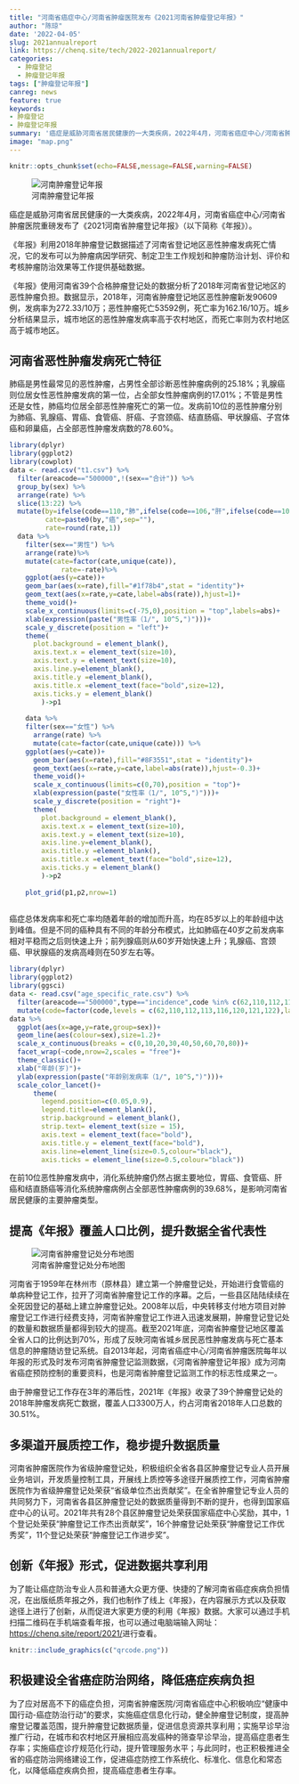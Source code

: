 ```yaml
---
title: "河南省癌症中心/河南省肿瘤医院发布《2021河南省肿瘤登记年报》"
author: "陈琼"
date: '2022-04-05'
slug: 2021annualreport
link: https://chenq.site/tech/2022-2021annualreport/
categories:
  - 肿瘤登记
  - 肿瘤登记年报
tags: ["肿瘤登记年报"]
canreg: news
feature: true
keywords:
- 肿瘤登记
- 肿瘤登记年报
summary: '癌症是威胁河南省居民健康的一大类疾病，2022年4月，河南省癌症中心/河南省肿瘤医院重磅发布了《2021河南省肿瘤登记年报》，对河南省居民恶性肿瘤发病死亡情况进行了系统的描述，为癌症的防控工作提供基础数据。'
image: "map.png"
---
```


```r
knitr::opts_chunk$set(echo=FALSE,message=FALSE,warning=FALSE)
```

![河南肿瘤登记年报](2021.jpg)

癌症是威胁河南省居民健康的一大类疾病，2022年4月，河南省癌症中心/河南省肿瘤医院重磅发布了《2021河南省肿瘤登记年报》（以下简称《年报》）。

《年报》利用2018年肿瘤登记数据描述了河南省登记地区恶性肿瘤发病死亡情况，它的发布可以为肿瘤病因学研究、制定卫生工作规划和肿瘤防治计划、评价和考核肿瘤防治效果等工作提供基础数据。

《年报》使用河南省39个合格肿瘤登记处的数据分析了2018年河南省登记地区的恶性肿瘤负担。数据显示，2018年，河南省肿瘤登记地区恶性肿瘤新发90609例，发病率为272.33/10万；恶性肿瘤死亡53592例，死亡率为162.16/10万。城乡分析结果显示，城市地区的恶性肿瘤发病率高于农村地区，而死亡率则为农村地区高于城市地区。

## 河南省恶性肿瘤发病死亡特征

肺癌是男性最常见的恶性肿瘤，占男性全部诊断恶性肿瘤病例的25.18%；乳腺癌则位居女性恶性肿瘤发病的第一位，占全部女性肿瘤病例的17.01%；不管是男性还是女性，肺癌均位居全部恶性肿瘤死亡的第一位。发病前10位的恶性肿瘤分别为肺癌、乳腺癌、胃癌、食管癌、肝癌、子宫颈癌、结直肠癌、甲状腺癌、子宫体癌和卵巢癌，占全部恶性肿瘤发病数的78.60%。

```r
library(dplyr)
library(ggplot2)
library(cowplot)
data <- read.csv("t1.csv") %>%
  filter(areacode=="500000",!(sex=="合计")) %>%
  group_by(sex) %>%
  arrange(rate) %>%
  slice(13:22) %>%
  mutate(by=ifelse(code==110,"肺",ifelse(code==106,"肝",ifelse(code==105,"结直肠",ifelse(code==112,"乳腺",ifelse(code==119,"脑",by))))),
         cate=paste0(by,"癌",sep=""),
         rate=round(rate,1))
  data %>% 
    filter(sex=="男性") %>%
    arrange(rate)%>%
    mutate(cate=factor(cate,unique(cate)),
             rate=-rate)%>%
    ggplot(aes(y=cate))+
    geom_bar(aes(x=rate),fill="#1f78b4",stat = "identity")+
    geom_text(aes(x=rate,y=cate,label=abs(rate)),hjust=1)+
    theme_void()+
    scale_x_continuous(limits=c(-75,0),position = "top",labels=abs)+
    xlab(expression(paste("男性率（1/", 10^5,")")))+
    scale_y_discrete(position = "left")+
    theme(
      plot.background = element_blank(),
      axis.text.x = element_text(size=10),
      axis.text.y = element_text(size=10),
      axis.line.y=element_blank(),
      axis.title.y =element_blank(),
      axis.title.x =element_text(face="bold",size=12),
      axis.ticks.y = element_blank()
        )->p1
  
    data %>% 
    filter(sex=="女性") %>% 
      arrange(rate) %>%
      mutate(cate=factor(cate,unique(cate))) %>%
    ggplot(aes(y=cate))+
      geom_bar(aes(x=rate),fill="#8F3551",stat = "identity")+
      geom_text(aes(x=rate,y=cate,label=abs(rate)),hjust=-0.3)+
      theme_void()+
      scale_x_continuous(limits=c(0,70),position = "top")+
      xlab(expression(paste("女性率（1/", 10^5,")")))+
      scale_y_discrete(position = "right")+
      theme(
        plot.background = element_blank(),
        axis.text.x = element_text(size=10),
        axis.text.y = element_text(size=10),
        axis.line.y=element_blank(),
        axis.title.y =element_blank(),
        axis.title.x =element_text(face="bold",size=12),
        axis.ticks.y = element_blank()
        )->p2
    
    plot_grid(p1,p2,nrow=1)
    
```

癌症总体发病率和死亡率均随着年龄的增加而升高，均在85岁以上的年龄组中达到峰值。但是不同的癌种具有不同的年龄分布模式，比如肺癌在40岁之前发病率相对平稳而之后则快速上升；前列腺癌则从60岁开始快速上升；乳腺癌、宫颈癌、甲状腺癌的发病高峰则在50岁左右等。

```r
library(dplyr)
library(ggplot2)
library(ggsci)
data <- read.csv("age_specific_rate.csv") %>%
  filter(areacode=="500000",type=="incidence",code %in% c(62,110,112,113,116,120,121,122)) %>%
  mutate(code=factor(code,levels = c(62,110,112,113,116,120,121,122),labels=c("全部癌种","肺癌","乳腺癌","宫颈癌","前列腺癌","甲状腺癌","淋巴瘤","白血病")))
data %>%
  ggplot(aes(x=age,y=rate,group=sex))+
  geom_line(aes(colour=sex),size=1.2)+
  scale_x_continuous(breaks = c(0,10,20,30,40,50,60,70,80))+
  facet_wrap(~code,nrow=2,scales = "free")+
  theme_classic()+
  xlab("年龄(岁)")+
  ylab(expression(paste("年龄别发病率（1/", 10^5,")")))+
  scale_color_lancet()+
      theme(
        legend.position=c(0.05,0.9),
        legend.title=element_blank(),
        strip.background = element_blank(),
        strip.text= element_text(size = 15),
        axis.text = element_text(face="bold"),
        axis.title.y = element_text(face="bold"),
        axis.line=element_line(size=0.5,colour="black"),
        axis.ticks = element_line(size=0.5,colour="black"))

```

在前10位恶性肿瘤发病中，消化系统肿瘤仍然占据主要地位，胃癌、食管癌、肝癌和结直肠癌等消化系统肿瘤病例占全部恶性肿瘤病例的39.68%，是影响河南省居民健康的主要肿瘤类型。

## 提高《年报》覆盖人口比例，提升数据全省代表性

![河南省肿瘤登记处分布地图](map.png)

河南省于1959年在林州市（原林县）建立第一个肿瘤登记处，开始进行食管癌的单病种登记工作，拉开了河南省肿瘤登记工作的序幕。之后，一些县区陆陆续续在全死因登记的基础上建立肿瘤登记处。2008年以后，中央转移支付地方项目对肿瘤登记工作进行经费支持，河南省肿瘤登记工作进入迅速发展期，肿瘤登记登记处的数量和数据质量都得到较大的提高。截至2021年底，河南省肿瘤登记地区覆盖全省人口的比例达到70%，形成了反映河南省城乡居民恶性肿瘤发病与死亡基本信息的肿瘤随访登记系统。自2013年起，河南省癌症中心/河南省肿瘤医院每年以年报的形式及时发布河南省肿瘤登记监测数据，《河南省肿瘤登记年报》成为河南省癌症预防控制的重要资料，也是河南省肿瘤登记监测工作的标志性成果之一。

由于肿瘤登记工作存在3年的滞后性，2021年《年报》收录了39个肿瘤登记处的2018年肿瘤发病死亡数据，覆盖人口3300万人，约占河南省2018年人口总数的30.51%。

## 多渠道开展质控工作，稳步提升数据质量

河南省肿瘤医院作为省级肿瘤登记处，积极组织全省各县区肿瘤登记专业人员开展业务培训，开发质量控制工具，开展线上质控等多途径开展质控工作，河南省肿瘤医院作为省级肿瘤登记处荣获“省级单位杰出贡献奖”。在全省肿瘤登记专业人员的共同努力下，河南省各县区肿瘤登记处的数据质量得到不断的提升，也得到国家癌症中心的认可。2021年共有28个县区肿瘤登记处荣获国家癌症中心奖励，其中，1个登记处荣获“肿瘤登记工作杰出贡献奖”，16个肿瘤登记处荣获“肿瘤登记工作优秀奖”，11个登记处荣获“肿瘤登记工作进步奖”。

## 创新《年报》形式，促进数据共享利用

为了能让癌症防治专业人员和普通大众更方便、快捷的了解河南省癌症疾病负担情况，在出版纸质年报之外，我们也制作了线上《年报》，在内容展示方式以及获取途径上进行了创新，从而促进大家更方便的利用《年报》数据。大家可以通过手机扫描二维码在手机端查看年报，也可以通过电脑端输入网址：[https://chenq.site/report/2021/](https://chenq.site/report/2021/)进行查看。

```r
knitr::include_graphics(c("qrcode.png"))
```

## 积极建设全省癌症防治网络，降低癌症疾病负担

为了应对居高不下的癌症负担，河南省肿瘤医院/河南省癌症中心积极响应“健康中国行动-癌症防治行动”的要求，实施癌症信息化行动，健全肿瘤登记制度，提高肿瘤登记覆盖范围，提升肿瘤登记数据质量，促进信息资源共享利用；实施早诊早治推广行动，在城市和农村地区开展相应高发癌种的筛查早诊早治，提高癌症患者生存率；实施癌症诊疗规范化行动，提升管理服务水平；与此同时，也正积极推进全省的癌症防治网络建设工作，促进癌症防控工作系统化、标准化、信息化和常态化，以降低癌症疾病负担，提高癌症患者生存率。
